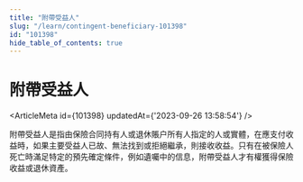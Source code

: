 ```yaml
---
title: "附帶受益人"
slug: "/learn/contingent-beneficiary-101398"
id: "101398"
hide_table_of_contents: true
---
```



# 附帶受益人

<ArticleMeta id={101398} updatedAt={'2023-09-26 13:58:54'} />
<div className='border-solid border-b border-t-0 my-4 border-[var(--ifm-color-gray-300)]' />

附帶受益人是指由保險合同持有人或退休賬户所有人指定的人或實體，在應支付收益時，如果主要受益人已故、無法找到或拒絕繼承，則接收收益。只有在被保險人死亡時滿足特定的預先確定條件，例如遺囑中的信息，附帶受益人才有權獲得保險收益或退休資產。
